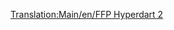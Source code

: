 [[Translation:Main/en/FFP Hyperdart 2]]
{{Template:Aeronaves/Es
|Nombre=FFP Hyperdart 2
|Imagen=[[File:en/FFPHyperdart2.png|FPP Hyperdart 2]]
|Precio=73.828 € (36.919 £)
|Velocidad=947 km/h (592 mph)
|Coste-anual=13.500 € (6,750 £)
|Diseño=1962
|Duración=25
|Capacidad=170 pasajeros y 35 sacos de correo
|
|Descripción=Avión futurista. aparentemente construido por FFP/BAC Aerospatial.
|Vida-real=Ficticio
}}